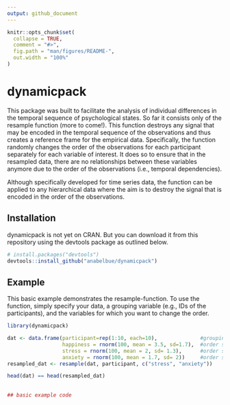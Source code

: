 ```yaml
---
output: github_document
---
```


<!-- README.md is generated from README.Rmd. Please edit that file -->

```r
knitr::opts_chunk$set(
  collapse = TRUE,
  comment = "#>",
  fig.path = "man/figures/README-",
  out.width = "100%"
)
```

# dynamicpack

<!-- badges: start -->
<!-- badges: end -->

This package was built to facilitate the analysis of individual differences in the temporal sequence of psychological states. 
So far it consists only of the resample function (more to come!). This function destroys any signal that may be encoded in the temporal sequence of the observations and thus creates a reference frame for the empirical data. Specifically, the function randomly changes the order of the observations for each participant separately for each variable of interest. It does so to ensure that in the resampled data, there are no relationships between these variables anymore due to the order of the observations (i.e., temporal dependencies).  

Although specifically developed for time series data, the function can be applied to any hierarchical data where the aim is to destroy the signal that is encoded in the order of the observations. 

## Installation

dynamicpack is not yet on CRAN. But you can download it from this repository using the devtools package as outlined below. 

``` r
# install.packages("devtools")
devtools::install_github("anabelbue/dynamicpack")
```
## Example

This basic example demonstrates the resample-function. To use the function, simply specify your data, a grouping variable (e.g., IDs of the participants), and the variables for which you want to change the order. 

```r
library(dynamicpack)

dat <- data.frame(participant=rep(1:10, each=10),              #grouping variable 
                  happiness = rnorm(100, mean = 3.5, sd=1.7),  #order should not be changed 
                  stress = rnorm(100, mean = 2, sd= 1.3),      #order should be changed
                  anxiety = rnorm(100, mean = 1.7, sd= 2))     #order should be changed
resampled_dat <- resample(dat, participant, c("stress", "anxiety"))

head(dat) == head(resampled_dat)
 
 
## basic example code
```

